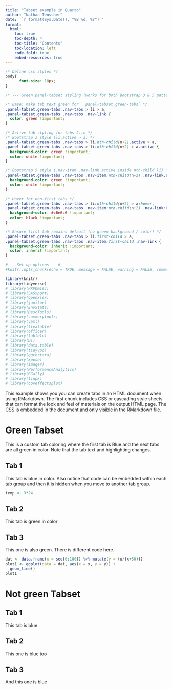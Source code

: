 ```yaml
---
title: "Tabset example in Quarto"
author: "Nathan Teuscher"
date: '`r format(Sys.Date(), "%B %d, %Y")`'
format: 
  html:
    toc: true
    toc-depth: 4
    toc-title: "Contents"
    toc-location: left
    code-fold: true
    embed-resources: true
---
```


```css
/* Define css styles */
body{
      font-size: 18px;
}

/* --- Green panel-tabset styling (works for both Bootstrap 3 & 5 patterns) --- */

/* Base: make tab text green for `.panel-tabset.green-tabs` */
.panel-tabset.green-tabs .nav-tabs > li > a,
.panel-tabset.green-tabs .nav-tabs .nav-link {
  color: green !important;
}

/* Active tab styling for tabs 2..n */
/* Bootstrap 3 style (li.active > a) */
.panel-tabset.green-tabs .nav-tabs > li:nth-child(n+2).active > a,
.panel-tabset.green-tabs .nav-tabs > li:nth-child(n+2) > a.active {
  background-color: green !important;
  color: white !important;
}

/* Bootstrap 5 style (.nav-item .nav-link.active inside nth-child li) */
.panel-tabset.green-tabs .nav-tabs .nav-item:nth-child(n+2) .nav-link.active {
  background-color: green !important;
  color: white !important;
}

/* Hover for non-first tabs */
.panel-tabset.green-tabs .nav-tabs > li:nth-child(n+2) > a:hover,
.panel-tabset.green-tabs .nav-tabs .nav-item:nth-child(n+2) .nav-link:hover {
  background-color: #c6e6c6 !important;
  color: black !important;
}

/* Ensure first tab remains default (no green background / color) */
.panel-tabset.green-tabs .nav-tabs > li:first-child > a,
.panel-tabset.green-tabs .nav-tabs .nav-item:first-child .nav-link {
  background-color: inherit !important;
  color: inherit !important;
}
```

```r
#--- Set up options ---# 
#knitr::opts_chunk(echo = TRUE, message = FALSE, warning = FALSE, comment = NA, collapse=TRUE)

library(knitr)
library(tidyverse)
# library(PKPDmisc)
# library(SASxport)
# library(openxlsx)
# library(janitor)
# library(EnvStats)
# library(DescTools)
# library(summarytools)
# library(yaml)
# library(flextable)
# library(officer)
# library(table1c)
# library(DT)
# library(data.table)
# library(tidyvpc)
# library(ggcertara)
# library(xpose)
# library(imager)
# library(PerformanceAnalytics)
# library(GGally)
# library(linpk)
# library(coveffectsplot)

```

This example shows you you can create tabs in an HTML document when using RMarkdown. The first chunk includes CSS or cascading style sheets that can format the look and feel of materials on the output HTML page. The CSS is embedded in the document and only visible in the RMarkdown file. 

# Green Tabset

This is a custom tab coloring where the first tab is Blue and the next tabs are all green in color. Note that the tab text and highlighting changes.

::: {.panel-tabset .green-tabs}
## Tab 1

This tab is blue in color. Also notice that code can be embedded within each tab group and then it is hidden when you move to another tab group.

```r
temp <- 3*24

```


## Tab 2

This tab is green in color

## Tab 3

This one is also green. There is different code here.

```r
dat <- data.frame(x = seq(0:100)) %>% mutate(y = (x/(x+50)))
plot1 <- ggplot(data = dat, aes(x = x, y = y)) +
  geom_line()
plot1
```
:::

# Not green Tabset {.tabset .tabset-fade .tabset-pills}

::: {.panel-tabset}
## Tab 1

This tab is blue

## Tab 2

This one is blue too

## Tab 3

And this one is blue
:::
